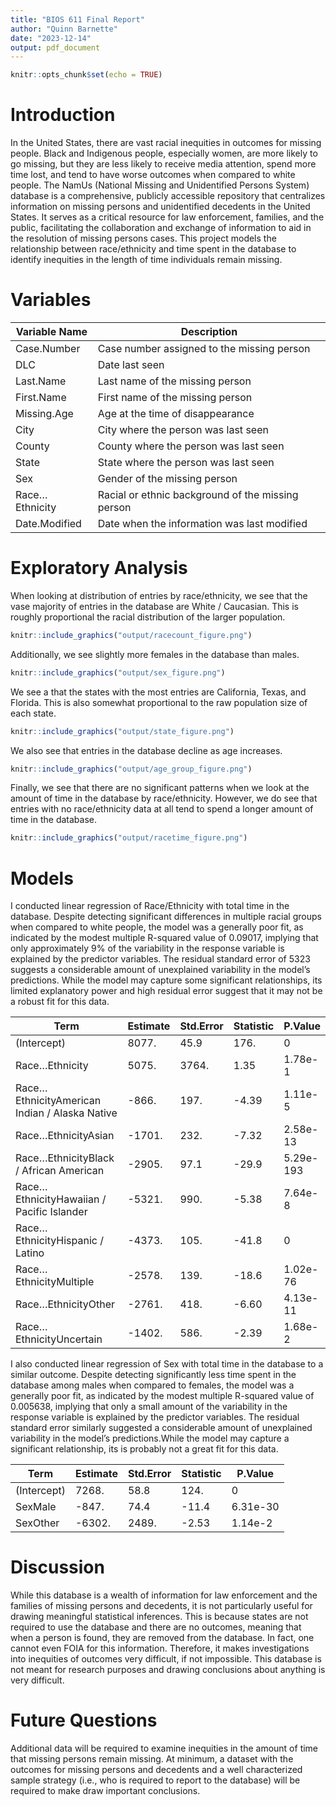 ```yaml
---
title: "BIOS 611 Final Report"
author: "Quinn Barnette"
date: "2023-12-14"
output: pdf_document
---
```



```r
knitr::opts_chunk$set(echo = TRUE)
```

# Introduction

In the United States, there are vast racial inequities in outcomes for missing people. Black and Indigenous people, especially women, are  more likely to go missing, but they are less likely to receive media attention, spend more time lost, and tend to have worse outcomes when compared to white people. 
The NamUs (National Missing and Unidentified Persons System) database is a comprehensive, publicly accessible repository that centralizes information on missing persons and unidentified decedents in the United States. It serves as a critical resource for law enforcement, families, and the public, facilitating the collaboration and exchange of information to aid in the resolution of missing persons cases.
This project models the relationship between race/ethnicity and time spent in the database to identify inequities in the length of time individuals remain missing.

# Variables

| Variable Name  | Description                                      |
|-----------------|--------------------------------------------------|
| Case.Number     | Case number assigned to the missing person      |
| DLC             | Date last seen                                   |
| Last.Name       | Last name of the missing person                 |
| First.Name      | First name of the missing person                |
| Missing.Age     | Age at the time of disappearance                |
| City            | City where the person was last seen             |
| County          | County where the person was last seen           |
| State           | State where the person was last seen            |
| Sex             | Gender of the missing person                    |
| Race...Ethnicity| Racial or ethnic background of the missing person|
| Date.Modified   | Date when the information was last modified    |


# Exploratory Analysis

When looking at distribution of entries by race/ethnicity, we see that the vase majority of entries in the database are White / Caucasian. This is roughly proportional the racial distribution of the larger population.

```r
knitr::include_graphics("output/racecount_figure.png")
```

Additionally, we see slightly more females in the database than males. 

```r
knitr::include_graphics("output/sex_figure.png")
```

We see a that the states with the most entries are California, Texas, and Florida. This is also somewhat proportional to the raw population size of each state. 

```r
knitr::include_graphics("output/state_figure.png")
```

We also see that entries in the database decline as age increases. 

```r
knitr::include_graphics("output/age_group_figure.png")
```

Finally, we see that there are no significant patterns when we look at the amount of time in the database by race/ethnicity. However, we do see that entries with no race/ethnicity data at all tend to spend a longer amount of time in the database. 

```r
knitr::include_graphics("output/racetime_figure.png")
```


\newpage
# Models

I conducted linear regression of Race/Ethnicity with total time in the database. Despite detecting significant differences in multiple racial groups when compared to white people, the  model was a generally poor fit, as indicated by the modest multiple R-squared value of 0.09017, implying that only approximately 9% of the variability in the response variable is explained by the predictor variables. The residual standard error of 5323 suggests a considerable amount of unexplained variability in the model's predictions. While the model may capture some significant relationships, its limited explanatory power and high residual error suggest that it may not be a robust  fit for this data. 

| Term                                        | Estimate | Std.Error | Statistic | P.Value      |
| ------------------------------------------- | -------- | --------- | --------- | ------------ |
| (Intercept)                                 | 8077.    | 45.9      | 176.      | 0            |
| Race...Ethnicity                            | 5075.    | 3764.     | 1.35      | 1.78e-1      |
| Race...EthnicityAmerican Indian / Alaska Native | -866.  | 197.      | -4.39     | 1.11e-5      |
| Race...EthnicityAsian                        | -1701.   | 232.      | -7.32     | 2.58e-13     |
| Race...EthnicityBlack / African American     | -2905.   | 97.1      | -29.9     | 5.29e-193    |
| Race...EthnicityHawaiian / Pacific Islander  | -5321.   | 990.      | -5.38     | 7.64e-8      |
| Race...EthnicityHispanic / Latino            | -4373.   | 105.      | -41.8     | 0            |
| Race...EthnicityMultiple                     | -2578.   | 139.      | -18.6     | 1.02e-76     |
| Race...EthnicityOther                        | -2761.   | 418.      | -6.60     | 4.13e-11     |
| Race...EthnicityUncertain                    | -1402.   | 586.      | -2.39     | 1.68e-2      |

I also conducted linear regression of Sex with total time in the database to a similar outcome. Despite detecting significantly less time spent in the database among males when compared to females, the model was a generally poor fit, as indicated by the modest multiple R-squared value of 0.005638, implying that only a small amount of the variability in the response variable is explained by the predictor variables. The residual standard error similarly suggested a considerable amount of unexplained variability in the model's predictions.While the model may capture a significant relationship, its is probably not a great fit for this data. 


| Term         | Estimate | Std.Error | Statistic | P.Value     |
| ------------ | -------- | --------- | --------- | ----------- |
| (Intercept)  | 7268.    | 58.8      | 124.      | 0           |
| SexMale      | -847.    | 74.4      | -11.4     | 6.31e-30    |
| SexOther     | -6302.   | 2489.     | -2.53     | 1.14e-2     |


# Discussion

While this database is a wealth of information for law enforcement and the families of missing persons and decedents, it is not particularly useful for drawing meaningful statistical inferences. This is because states are not required to use the database and there are no outcomes, meaning that when a person is found, they are removed from the database. In fact, one cannot even FOIA for this information. Therefore, it makes investigations into inequities of outcomes very difficult, if not impossible. This database is not meant for research purposes and drawing conclusions about anything is very difficult. 

# Future Questions

Additional data will be required to examine inequities in the amount of time that missing persons remain missing. At minimum, a dataset with the outcomes for missing persons and decedents and a well characterized sample strategy (i.e., who is required to report to the database) will be required to make draw important conclusions. 


